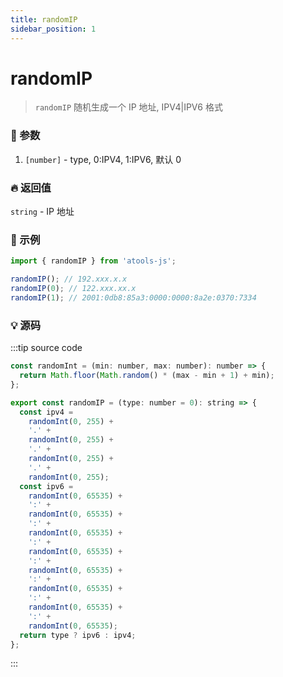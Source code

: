 ```yaml
---
title: randomIP
sidebar_position: 1
---
```


# randomIP

> `randomIP` 随机生成一个 IP 地址, IPV4|IPV6 格式

### :bento: 参数

1. `[number]` - type, 0:IPV4, 1:IPV6, 默认 0

### :fire: 返回值

`string` - IP 地址

### :rocket: 示例

```jsx
import { randomIP } from 'atools-js';

randomIP(); // 192.xxx.x.x
randomIP(0); // 122.xxx.xx.x
randomIP(1); // 2001:0db8:85a3:0000:0000:8a2e:0370:7334
```

### :bulb: 源码

:::tip source code

```js title="/atools/_random/randomIP.ts"
const randomInt = (min: number, max: number): number => {
  return Math.floor(Math.random() * (max - min + 1) + min);
};

export const randomIP = (type: number = 0): string => {
  const ipv4 =
    randomInt(0, 255) +
    '.' +
    randomInt(0, 255) +
    '.' +
    randomInt(0, 255) +
    '.' +
    randomInt(0, 255);
  const ipv6 =
    randomInt(0, 65535) +
    ':' +
    randomInt(0, 65535) +
    ':' +
    randomInt(0, 65535) +
    ':' +
    randomInt(0, 65535) +
    ':' +
    randomInt(0, 65535) +
    ':' +
    randomInt(0, 65535) +
    ':' +
    randomInt(0, 65535) +
    ':' +
    randomInt(0, 65535);
  return type ? ipv6 : ipv4;
};
```

:::
